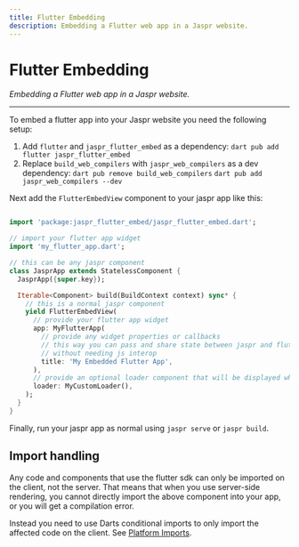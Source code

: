 ```yaml
---
title: Flutter Embedding
description: Embedding a Flutter web app in a Jaspr website.
---
```


# Flutter Embedding
*Embedding a Flutter web app in a Jaspr website.*

---

To embed a flutter app into your Jaspr website you need the following setup:

1. Add `flutter` and `jaspr_flutter_embed` as a dependency:
    `dart pub add flutter jaspr_flutter_embed`
2. Replace `build_web_compilers` with `jaspr_web_compilers` as a dev dependency:
    `dart pub remove build_web_compilers`
    `dart pub add jaspr_web_compilers --dev`

Next add the `FlutterEmbedView` component to your jaspr app like this:

```dart

import 'package:jaspr_flutter_embed/jaspr_flutter_embed.dart';

// import your flutter app widget
import 'my_flutter_app.dart';

// this can be any jaspr component
class JasprApp extends StatelessComponent {
  JasprApp({super.key});

  Iterable<Component> build(BuildContext context) sync* {
    // this is a normal jaspr component
    yield FlutterEmbedView(
      // provide your flutter app widget
      app: MyFlutterApp(
        // provide any widget properties or callbacks
        // this way you can pass and share state between jaspr and flutter
        // without needing js interop
        title: 'My Embedded Flutter App',
      ),
      // provide an optional loader component that will be displayed while the flutter app loads
      loader: MyCustomLoader(),
    );
  }
}
```

Finally, run your jaspr app as normal using `jaspr serve` or `jaspr build`.

## Import handling

Any code and components that use the flutter sdk can only be imported on the client, not the server. That means that
when you use server-side rendering, you cannot directly import the above component into your app, or you will get a
compilation error.

Instead you need to use Darts conditional imports to only import the affected code on the client.
See [Platform Imports](/advanced/imports).
